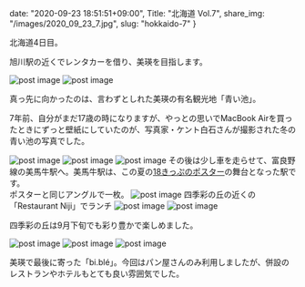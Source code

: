 date: "2020-09-23 18:51:51+09:00",
Title: "北海道 Vol.7",
share_img: "/images/2020_09_23_7.jpg",
slug: "hokkaido-7"
}

北海道4日目。

旭川駅の近くでレンタカーを借り、美瑛を目指します。


<img src="/images/2020_09_23_1.jpg" alt="post image" />
<img src="/images/2020_09_23_2.jpg" alt="post image" />

真っ先に向かったのは、言わずとしれた美瑛の有名観光地「青い池」。

7年前、自分がまだ17歳の時になりますが、やっとの思いでMacBook Airを買ったときにずっと壁紙にしていたのが、写真家・ケント白石さんが撮影された冬の青い池の写真でした。

<img src="/images/2020_09_23_3.jpg" alt="post image" />
<img src="/images/2020_09_23_4.jpg" alt="post image" />
<img src="/images/2020_09_23_5.jpg" alt="post image" />
その後は少し車を走らせて、富良野線の美馬牛駅へ。美馬牛駅は、この夏の<a href="https://www.google.com/search?q=%E7%BE%8E%E9%A6%AC%E7%89%9B+%E3%83%9D%E3%82%B9%E3%82%BF%E3%83%BC&tbm=isch&hl=ja&chips=q:%E7%BE%8E%E9%A6%AC%E7%89%9B+%E3%83%9D%E3%82%B9%E3%82%BF%E3%83%BC,online_chips:%E9%9D%92%E6%98%A5+18+%E3%81%8D%E3%81%A3%E3%81%B7%E3%83%9D%E3%82%B9%E3%82%BF%E3%83%BC&sa=X&ved=2ahUKEwjvobzKr5PtAhUZI6YKHWdTA_oQ4lYoAnoECAEQGA&biw=1905&bih=978">18きっぷのポスター</a>の舞台となった駅です。<br />
ポスターと同じアングルで一枚。

<img src="/images/2020_09_23_6.jpg" alt="post image" />
<span className="caption">四季彩の丘の近くの「Restaurant Niji」でランチ</span>
<img src="/images/2020_09_23_7.jpg" alt="post image" />
<img src="/images/2020_09_23_8.jpg" alt="post image" />

四季彩の丘は9月下旬でも彩り豊かで楽しめました。

<img src="/images/2020_09_23_9.jpg" alt="post image" />
<img src="/images/2020_09_23_10.jpg" alt="post image" />
<img src="/images/2020_09_23_11.jpg" alt="post image" />


美瑛で最後に寄った「bi.blé」。今回はパン屋さんのみ利用しましたが、併設のレストランやホテルもとても良い雰囲気でした。